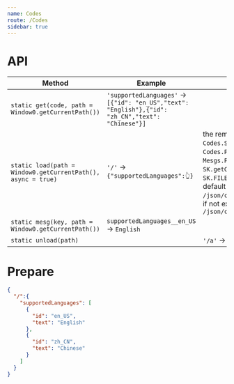 ```yaml
---
name: Codes
route: /Codes
sidebar: true
---
```



# API
| Method | Example | Remark |
| -- | -- | -- |
| `static get(code, path = Window0.getCurrentPath())` | `'supportedLanguages'` -> `[{"id": "en_US","text": "English"},{"id": "zh_CN","text": "Chinese"}]` | |
| `static load(path = Window0.getCurrentPath(), async = true)` | `'/'` -> `{"supportedLanguages":👆}` | the remote json file like : `Codes.SERVER_URL` + `Codes.PATH_PREFIX` + `Mesgs.PART_OF_HASH_PATH` + `SK.getCurrentLanguage()` + `SK.FILE_TYPE_JSON_WITH_POINT`, default `/json/codes_Hash_en_US.json`, if not exist, then load `/json/codes_en_US.json` |
| `static mesg(key, path = Window0.getCurrentPath())` | `supportedLanguages__en_US` -> `English` | |
| `static unload(path)` | | `'/a'` -> will delete /a**/* |

# Prepare
```json
{
  "/":{
    "supportedLanguages": [
      {
        "id": "en_US",
        "text": "English"
      },
      {
        "id": "zh_CN",
        "text": "Chinese"
      }
    ]
  }
}
```
